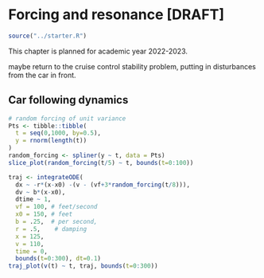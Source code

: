# Forcing and resonance [DRAFT] {#sec-forcing}

```r
source("../starter.R")
```


::: {.underconstruction}
This chapter is planned for academic year 2022-2023.
:::

maybe return to the cruise control stability problem, putting in disturbances from the car in front.

## Car following dynamics

```r
# random forcing of unit variance
Pts <- tibble::tibble(
  t = seq(0,1000, by=0.5),
  y = rnorm(length(t))
)
random_forcing <- spliner(y ~ t, data = Pts)
slice_plot(random_forcing(t/5) ~ t, bounds(t=0:100))
```


```r
traj <- integrateODE(
  dx ~ -r*(x-x0) -(v - (vf+3*random_forcing(t/8))), 
  dv ~ b*(x-x0),
  dtime ~ 1,
  vf = 100, # feet/second
  x0 = 150, # feet
  b = .25,  # per second,
  r = .5,    # damping
  x = 125,
  v = 110,
  time = 0,
  bounds(t=0:300), dt=0.1)
traj_plot(v(t) ~ t, traj, bounds(t=0:300)) 
```
